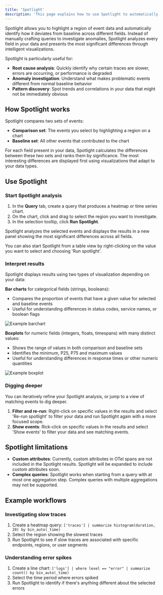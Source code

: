 ```yaml
---
title: 'Spotlight'
description: 'This page explains how to use Spotlight to automatically identify differences between selected events and baseline data.'
---
```


Spotlight allows you to highlight a region of event data and automatically identify how it deviates from baseline across different fields. Instead of manually crafting queries to investigate anomalies, Spotlight analyzes every field in your data and presents the most significant differences through intelligent visualizations.

Spotlight is particularly useful for:

- **Root cause analysis**: Quickly identify why certain traces are slower, errors are occurring, or performance is degraded
- **Anomaly investigation**: Understand what makes problematic events different from normal baseline behavior
- **Pattern discovery**: Spot trends and correlations in your data that might not be immediately obvious

## How Spotlight works

Spotlight compares two sets of events:
- **Comparison set**: The events you select by highlighting a region on a chart
- **Baseline set**: All other events that contributed to the chart

For each field present in your data, Spotlight calculates the differences between these two sets and ranks them by significance. The most interesting differences are displayed first using visualizations that adapt to your data types.

## Use Spotlight

### Start Spotlight analysis

1. In the **Query** tab, create a query that produces a heatmap or time series chart.
1. On the chart, click and drag to select the region you want to investigate.
1. In the selection tooltip, click **Run Spotlight**.

Spotlight analyzes the selected events and displays the results in a new panel showing the most significant differences across all fields.

You can also start Spotlight from a table view by right-clicking on the value you want to select and choosing 'Run spotlight'.

### Interpret results

Spotlight displays results using two types of visualization depending on your data:

**Bar charts** for categorical fields (strings, booleans):
- Compares the proportion of events that have a given value for selected and baseline events
- Useful for understanding differences in status codes, service names, or boolean flags

<Frame caption="Example barchart">
  <img src="/doc-assets/shots/barchart.png" alt="Example barchart" />
</Frame>

**Boxplots** for numeric fields (integers, floats, timespans) with many distinct values:
- Shows the range of values in both comparison and baseline sets
- Identifies the minimum, P25, P75 and maximum values
- Useful for understanding differences in response times or other numeric quantities

<Frame caption="Example boxplot">
  <img src="/doc-assets/shots/boxplot.png" alt="Example boxplot" />
</Frame>

### Digging deeper

You can iteratively refine your Spotlight analysis, or jump to a view of matching events to dig deeper.

1. **Filter and re-run**: Right-click on specific values in the results and select 'Re-run spotlight' to filter your data and run Spotlight again with a more focused scope.
1. **Show events**: Rick-click on specific values in the results and select 'Show events' to filter your data and see matching events.

## Spotlight limitations

- **Custom attributes**: Currently, custom attributes in OTel spans are not included in the Spotlight results. Spotlight will be expanded to include custom attributes soon.
- **Complex queries**: Spotlight works when starting from a query with at most one aggregation step. Complex queries with multiple aggregations may not be supported.

## Example workflows

### Investigating slow traces

1. Create a heatmap query: `['traces'] | summarize histogram(duration, 20) by bin_auto(_time)`
1. Select the region showing the slowest traces
1. Run Spotlight to see if slow traces are associated with specific endpoints, regions, or user segments

### Understanding error spikes

1. Create a line chart: `['logs'] | where level == "error" | summarize count() by bin_auto(_time)`
1. Select the time period where errors spiked
1. Run Spotlight to identify if there's anything different about the selected errors
